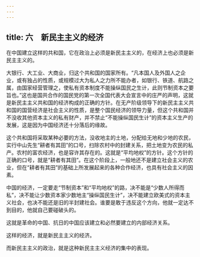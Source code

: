 ```yaml
---
---
---
```

title: 六　新民主主义的经济
---




在中国建立这样的共和国，它在政治上必须是新民主主义的，在经济上也必须是新民主主义的。

大银行、大工业、大商业，归这个共和国的国家所有。“凡本国人及外国人之企业，或有独占的性质，或规模过大为私人之力所不能办者，如银行、铁道、航路之属，由国家经营管理之，使私有资本制度不能操纵国民之生计，此则节制资本之要旨也。”这也是国共合作的国民党的第一次全国代表大会宣言中的庄严的声明，这就是新民主主义共和国的经济构成的正确的方针。在无产阶级领导下的新民主主义共和国的国营经济是社会主义的性质，是整个国民经济的领导力量，但这个共和国并不没收其他资本主义的私有财产，并不禁止“不能操纵国民生计”的资本主义生产的发展，这是因为中国经济还十分落后的缘故。

这个共和国将采取某种必要的方法，没收地主的土地，分配给无地和少地的农民，实行中山先生“耕者有其田”的口号，扫除农村中的封建关系，把土地变为农民的私产。农村的富农经济，也是容许其存在的。这就是“平均地权”的方针。这个方针的正确的口号，就是“耕者有其田”。在这个阶段上，一般地还不是建立社会主义的农业，但在“耕者有其田”的基础上所发展起来的各种合作经济，也具有社会主义的因素。

中国的经济，一定要走“节制资本”和“平均地权”的路，决不能是“少数人所得而私”，决不能让少数资本家少数地主“操纵国民生计”，决不能建立欧美式的资本主义社会，也决不能还是旧的半封建社会。谁要是敢于违反这个方向，他就一定达不到目的，他就自己要碰破头的。

这就是革命的中国、抗日的中国应该建立和必然要建立的内部经济关系。

这样的经济，就是新民主主义的经济。

而新民主主义的政治，就是这种新民主主义经济的集中的表现。